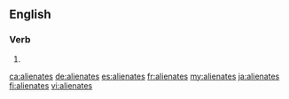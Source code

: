 ==English==

===Verb===
{{head|en}}

# {{en-third-person singular of|alienate}}

[[ca:alienates]]
[[de:alienates]]
[[es:alienates]]
[[fr:alienates]]
[[my:alienates]]
[[ja:alienates]]
[[fi:alienates]]
[[vi:alienates]]